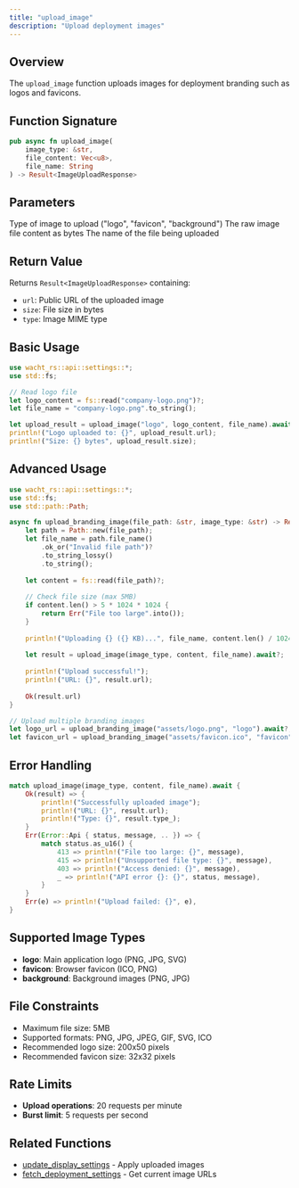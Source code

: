 ```yaml
---
title: "upload_image"
description: "Upload deployment images"
---
```


## Overview

The `upload_image` function uploads images for deployment branding such as logos and favicons.

## Function Signature

```rust
pub async fn upload_image(
    image_type: &str,
    file_content: Vec<u8>,
    file_name: String
) -> Result<ImageUploadResponse>
```

## Parameters

<ParamField path="image_type" type="&str" required>
  Type of image to upload ("logo", "favicon", "background")
</ParamField>

<ParamField path="file_content" type="Vec<u8>" required>
  The raw image file content as bytes
</ParamField>

<ParamField path="file_name" type="String" required>
  The name of the file being uploaded
</ParamField>

## Return Value

Returns `Result<ImageUploadResponse>` containing:
- `url`: Public URL of the uploaded image
- `size`: File size in bytes
- `type`: Image MIME type

## Basic Usage

```rust
use wacht_rs::api::settings::*;
use std::fs;

// Read logo file
let logo_content = fs::read("company-logo.png")?;
let file_name = "company-logo.png".to_string();

let upload_result = upload_image("logo", logo_content, file_name).await?;
println!("Logo uploaded to: {}", upload_result.url);
println!("Size: {} bytes", upload_result.size);
```

## Advanced Usage

```rust
use wacht_rs::api::settings::*;
use std::fs;
use std::path::Path;

async fn upload_branding_image(file_path: &str, image_type: &str) -> Result<String> {
    let path = Path::new(file_path);
    let file_name = path.file_name()
        .ok_or("Invalid file path")?
        .to_string_lossy()
        .to_string();
    
    let content = fs::read(file_path)?;
    
    // Check file size (max 5MB)
    if content.len() > 5 * 1024 * 1024 {
        return Err("File too large".into());
    }
    
    println!("Uploading {} ({} KB)...", file_name, content.len() / 1024);
    
    let result = upload_image(image_type, content, file_name).await?;
    
    println!("Upload successful!");
    println!("URL: {}", result.url);
    
    Ok(result.url)
}

// Upload multiple branding images
let logo_url = upload_branding_image("assets/logo.png", "logo").await?;
let favicon_url = upload_branding_image("assets/favicon.ico", "favicon").await?;
```

## Error Handling

```rust
match upload_image(image_type, content, file_name).await {
    Ok(result) => {
        println!("Successfully uploaded image");
        println!("URL: {}", result.url);
        println!("Type: {}", result.type_);
    }
    Err(Error::Api { status, message, .. }) => {
        match status.as_u16() {
            413 => println!("File too large: {}", message),
            415 => println!("Unsupported file type: {}", message),
            403 => println!("Access denied: {}", message),
            _ => println!("API error {}: {}", status, message),
        }
    }
    Err(e) => println!("Upload failed: {}", e),
}
```

## Supported Image Types

- **logo**: Main application logo (PNG, JPG, SVG)
- **favicon**: Browser favicon (ICO, PNG)
- **background**: Background images (PNG, JPG)

## File Constraints

- Maximum file size: 5MB
- Supported formats: PNG, JPG, JPEG, GIF, SVG, ICO
- Recommended logo size: 200x50 pixels
- Recommended favicon size: 32x32 pixels

## Rate Limits

- **Upload operations**: 20 requests per minute
- **Burst limit**: 5 requests per second

## Related Functions

- [update_display_settings](update-display-settings) - Apply uploaded images
- [fetch_deployment_settings](fetch-deployment-settings) - Get current image URLs